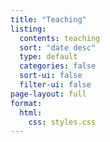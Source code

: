 ```yaml
---
title: "Teaching"
listing:
  contents: teaching
  sort: "date desc"
  type: default
  categories: false
  sort-ui: false
  filter-ui: false
page-layout: full
format:
  html:
    css: styles.css
---
```

